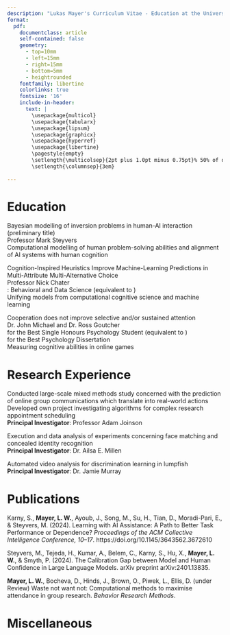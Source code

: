 ```yaml
---
description: "Lukas Mayer's Curriculum Vitae - Education at the University of California (UCI), Irvine, University of Warwick (UoW), University of Stirling (UoS); Research Experience at the University of California, Irvine (UCI), University of Bath (UoB), and University of Stirling (UoS); Publications in scientific Journals; Awards and Honors for his outstanding achievements; Miscellaneous information about his participation in various other activities to further develop himself"
format: 
  pdf: 
    documentclass: article
    self-contained: false
    geometry:
      - top=10mm
      - left=15mm
      - right=15mm
      - bottom=5mm
      - heightrounded
    fontfamily: libertine
    colorlinks: true
    fontsize: '16'
    include-in-header: 
      text: |
        \usepackage{multicol}
        \usepackage{tabularx}
        \usepackage{lipsum}
        \usepackage{graphicx}
        \usepackage{hyperref}
        \usepackage{libertine}
        \pagestyle{empty}
        \setlength{\multicolsep}{2pt plus 1.0pt minus 0.75pt}% 50% of original values
        \setlength{\columnsep}{3em}
  
---
```


<!-- TITLE -->
\begin{huge}\begin{center}{\bf Lukas William Mayer}\end{center}\end{huge}

<!-- CONTACT INFO -->
\begin{center}
\href{mailto:willuk@vivaldi.net}{Willuk@vivaldi.net} ∙ \href{https://steyvers.socsci.uci.edu/madlab/}{Lab} ∙ \href{https://github.com/lukmayer}{Github} ∙ \href{https://lukmayer.github.io}{Website}
\end{center}


# Education 
\hrule

\begin{minipage}{0.05\textwidth}
  \includegraphics[trim=0 11mm 0 0,width=\textwidth]{images/uci.png}
\end{minipage}
\hfill 
\begin{minipage}{0.95\textwidth}
  \begin{tabularx}{\textwidth}{p{12cm} X}
    \textbf{PhD Cognitive Science } & \textbf{\hfill 2028 (Expected)}  \\
    \textit{University of California, Irvine} & \textit{\hfill Irvine, California, USA}  \\
  \end{tabularx}
\end{minipage}

\textbf{Thesis:} Bayesian modelling of inversion problems in human-AI interaction (preliminary title)  
\textbf{Advisor:} Professor Mark Steyvers  
\textbf{Focus:} Computational modelling of human problem-solving abilities and alignment of AI systems with human cognition 

  
\vspace{0.2cm}

\begin{minipage}{0.05\textwidth}
  \includegraphics[trim=0 11mm 0 0,width=\textwidth]{images/warwick.jpg}
\end{minipage}
\hfill 
\begin{minipage}{0.95\textwidth}
  \begin{tabularx}{\textwidth}{p{12cm} X}
    \textbf{MSc Behavioral and Data Science (Distinction)} & \textbf{\hfill 2022}  \\
    \textit{University of Warwick} & \textit{\hfill Coventry, England, UK}  \\
  \end{tabularx}
\end{minipage}

\textbf{Thesis:} Cognition-Inspired Heuristics Improve Machine-Learning Predictions in Multi-Attribute Multi-Alternative Choice  
\textbf{Advisor:} Professor Nick Chater  
\textbf{Awards:} \textbf{Best Overall Score}: Behavioral and Data Science (equivalent to \textbf{Summa Cum Laude})  
\textbf{Focus:} Unifying models from computational cognitive science and machine learning  

\vspace{0.2cm}

\begin{minipage}{0.05\textwidth}
  \includegraphics[trim=0 11mm 0 0,width=\textwidth]{images/stirling.png}
\end{minipage}
\hfill 
\begin{minipage}{0.95\textwidth}
  \begin{tabularx}{\textwidth}{p{12cm} X}
    \textbf{BSc with Honors Psychology (First-Class)} & \textbf{\hfill 2021}  \\
    \textit{University of Stirling} & \textit{\hfill Stirling, Scotland, UK}  \\
  \end{tabularx}
\end{minipage}

\textbf{Thesis:} Cooperation does not improve selective and/or sustained attention  
\textbf{Advisors:} Dr. John Michael and Dr. Ross Goutcher  
\textbf{Awards:} \textbf{Peter McEwan Prize} for the Best Single Honours Psychology Student (equivalent to \textbf{Summa Cum Laude})  
\phantom{} \hspace{1.2cm} \textbf{Alan Baddeley Prize} for the Best Psychology Dissertation  
\textbf{Focus:} Measuring cognitive abilities in online games



# Research Experience 
\hrule


\begin{minipage}{0.05\textwidth}
  \includegraphics[trim=0 11mm 0 0,width=\textwidth]{images/bath.png}
\end{minipage}
\hfill 
\begin{minipage}{0.95\textwidth}
  \begin{tabularx}{\textwidth}{p{12cm} X}
    \textbf{Research Assistant: Center for Research and Evidence on Security Threats } & \textbf{\hfill 2022 - 2023}  \\
    \textit{University of Bath, School of Management} & \textit{\hfill Bath, England, UK}  \\
  \end{tabularx}
\end{minipage}


Conducted large-scale mixed methods study concerned with the prediction of online group communications which translate into real-world actions  
Developed own project investigating algorithms for complex research appointment scheduling  
**Principal Investigator**: Professor Adam Joinson

\vspace{0.2cm}

\begin{minipage}{0.05\textwidth}
  \includegraphics[trim=0 11mm 0 0,width=\textwidth]{images/stirling.png}
\end{minipage}
\hfill 
\begin{minipage}{0.95\textwidth}
  \begin{tabularx}{\textwidth}{p{12cm} X}
    \textbf{Research Assistant: Centre for Cognition in Complex Environments} & \textbf{\hfill 2019 - 2021}  \\
    \textit{University of Stirling, Department of Psychology} & \textit{\hfill Stirling, Scotland, UK}  \\
  \end{tabularx}
\end{minipage}


Execution and data analysis of experiments concerning face matching and concealed identity recognition  
**Principal Investigator**: Dr. Ailsa E. Millen

\vspace{0.2cm}

\begin{minipage}{0.05\textwidth}
  \includegraphics[trim=0 11mm 0 0,width=\textwidth]{images/stirling.png}
\end{minipage}
\hfill 
\begin{minipage}{0.95\textwidth}
  \begin{tabularx}{\textwidth}{p{12cm} X}
    \textbf{Research Assistant: Centre for Cognition in Complex Environments} & \textbf{\hfill 2021}  \\
    \textit{University of Stirling, Department of Psychology} & \textit{\hfill Stirling, Scotland, UK}  \\
  \end{tabularx}
\end{minipage}

Automated video analysis for discrimination learning in lumpfish  
**Principal Investigator**: Dr. Jamie Murray



# Publications {#publications}
\hrule

Karny, S., **Mayer, L. W.**, Ayoub, J., Song, M., Su, H., Tian, D., Moradi-Pari, E., & Steyvers, M. (2024). Learning with AI Assistance: A Path to Better Task Performance or Dependence? *Proceedings of the ACM Collective Intelligence Conference, 10–17*. https://doi.org/10.1145/3643562.3672610 

Steyvers, M., Tejeda, H., Kumar, A., Belem, C., Karny, S., Hu, X., **Mayer, L. W.**, & Smyth, P. (2024). The Calibration Gap between Model and Human Confidence in Large Language Models. arXiv preprint arXiv:2401.13835. 

**Mayer, L. W.**, Bocheva, D., Hinds, J., Brown, O., Piwek, L., Ellis, D. (under Review) Waste not want not: Computational methods to maximise attendance in group research. *Behavior Research Methods*. 



# Miscellaneous
\hrule

\begin{minipage}{0.05\textwidth}
  \includegraphics[trim=0 11mm 0 0,width=\textwidth]{images/uva.png}
  \phantom{}
\end{minipage}
\hfill 
\begin{minipage}{0.95\textwidth}
  \begin{tabularx}{\textwidth}{p{12cm} X}
    \textbf{Digital Methods Initiative Winter School - The use and misuse of Open Source Intelligence} & \textbf{\hfill 2023}  \\
    \textit{University of Amsterdam, Amsterdam, North Holland, The Netherlands} & \phantom{}  \\
  \end{tabularx}
\end{minipage}

\vspace{0.2cm}

\begin{minipage}{0.05\textwidth}
  \includegraphics[trim=0 11mm 0 0,width=\textwidth]{images/tubingen.jpg}
  \phantom{}
\end{minipage}
\hfill 
\begin{minipage}{0.95\textwidth}
  \begin{tabularx}{\textwidth}{p{12cm} X}
    \textbf{International Interdisciplinary Computational Cognitive Science Summer School} & \textbf{\hfill 2023}  \\
    \textit{University of Tübingen, Tübingen, Baden-Württemberg, Germany} & \phantom{}  \\
  \end{tabularx}
\end{minipage}

\vspace{0.2cm}

\begin{minipage}{0.05\textwidth}
  \includegraphics[trim=0 11mm 0 0,width=\textwidth]{images/neuromatch}
\end{minipage}
\hfill 
\begin{minipage}{0.95\textwidth}
  \begin{tabularx}{\textwidth}{p{12cm} X}
    \textbf{NeuroMatch Academy Summer School: Deep Learning} & \textbf{\hfill 2022}  \\
    \textit{NeuroMatch Academy, Los Angeles, California, USA} & \phantom{}  \\
  \end{tabularx}
\end{minipage}




